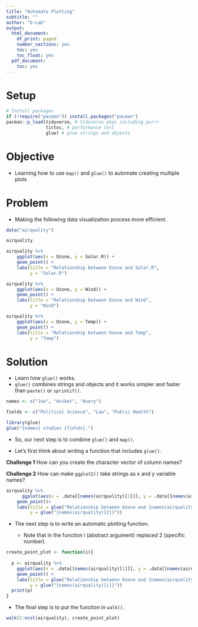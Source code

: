 ```yaml
---
title: "Automate Plotting"
subtitle: ""
author: "D-Lab"
output:
  html_document:
    df_print: paged
    number_sections: yes
    toc: yes
    toc_float: yes
  pdf_document:
    toc: yes
---
```


# Setup 

```r
# Install packages 
if (!require("pacman")) install.packages("pacman")
pacman::p_load(tidyverse, # tidyverse pkgs including purrr
               tictoc, # performance test 
               glue) # glue strings and objects 
```

# Objective 

- Learning how to use `map()` and `glue()` to automate creating multiple plots

# Problem 

- Making the following data visualization process more efficient. 

```r
data("airquality")

airquality
```


```r
airquality %>%
    ggplot(aes(x = Ozone, y = Solar.R)) +
    geom_point() +
    labs(title = "Relationship between Ozone and Solar.R",
         y = "Solar.R")

airquality %>%
    ggplot(aes(x = Ozone, y = Wind)) +
    geom_point() +
    labs(title = "Relationship between Ozone and Wind",
         y = "Wind")

airquality %>%
    ggplot(aes(x = Ozone, y = Temp)) +
    geom_point() +
    labs(title = "Relationship between Ozone and Temp",
         y = "Temp")
```

# Solution 

- Learn how `glue()` works. 
- `glue()` combines strings and objects and it works simpler and faster than `paste()` or `sprintif()`.

```r

names <- c("Jae", "Aniket", "Avery")

fields <- c("Political Science", "Law", "Public Health")

library(glue)
glue("{names} studies {fields}.")

```

- So, our next step is to combine `glue()` and `map()`. 

- Let's first think about writing a function that includes `glue()`.

**Challenge 1**
How can you create the character vector of column names? 

**Challenge 2**
How can make `ggplot2()` take strings as x and y variable names?

```r

airquality %>%
      ggplot(aes(x = .data[[names(airquality)[1]]], y = .data[[names(airquality)[2]]]))+
    geom_point()+
    labs(title = glue("Relationship between Ozone and {names(airquality)[2]}"),
         y = glue("{names(airquality)[2]}"))

```

- The next step is to write an automatic plotting function. 

    - Note that in the function i (abstract argument) replaced 2 (specific number). 

```r

create_point_plot <- function(i){
  
  p <- airquality %>%
    ggplot(aes(x = .data[[names(airquality)[1]]], y = .data[[names(airquality)[i]]]))+
    geom_point() +
    labs(title = glue("Relationship between Ozone and {names(airquality)[i]}"),
         y = glue("{names(airquality)[i]}"))
  print(p)
}

```

- The final step is to put the function in `walk()`.

```r

walk(2:ncol(airquality), create_point_plot)

```
